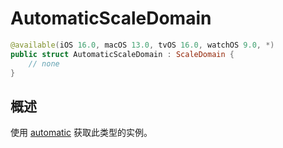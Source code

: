 # AutomaticScaleDomain

<ToBePolishedAfterTranslation />

<OriginalSource
  title="AutomaticScaleDomain"
  url="https://developer.apple.com/documentation/charts/automaticscaledomain"
  summary="图表从其数据推断出的域"
/>

```swift
@available(iOS 16.0, macOS 13.0, tvOS 16.0, watchOS 9.0, *)
public struct AutomaticScaleDomain : ScaleDomain {
    // none
}
```

## 概述

使用 [automatic](https://developer.apple.com/documentation/charts/scaledomain/automatic) 获取此类型的实例。
